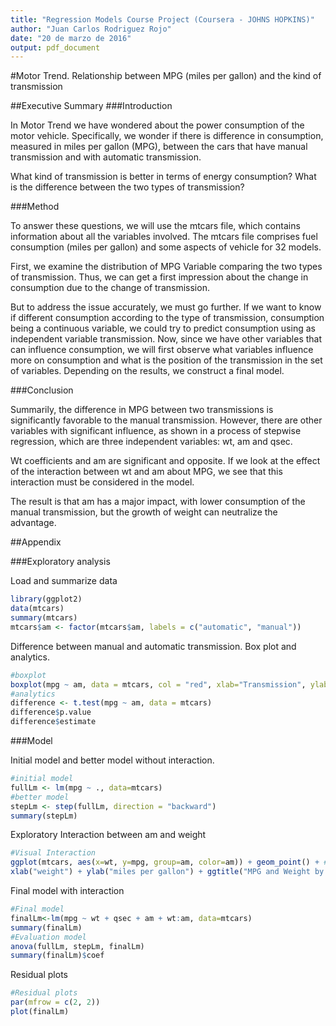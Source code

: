```yaml
---
title: "Regression Models Course Project (Coursera - JOHNS HOPKINS)"
author: "Juan Carlos Rodriguez Rojo"
date: "20 de marzo de 2016"
output: pdf_document
---
```


#Motor Trend. Relationship between MPG (miles per gallon) and the kind of transmission

##Executive Summary
###Introduction

In Motor Trend we have wondered about the power consumption of the motor vehicle. Specifically, we wonder if there is difference in consumption, measured in miles per gallon (MPG), between the cars that have manual transmission and with automatic transmission.

What kind of transmission is better in terms of energy consumption?
What is the difference between the two types of transmission?

###Method

To answer these questions, we will use the mtcars file, which contains information about all the variables involved. The mtcars file comprises fuel consumption (miles per gallon) and some aspects of vehicle for 32 models.

First, we examine the distribution of MPG Variable comparing the two types of transmission. Thus, we can get a first impression about the change in consumption due to the change of transmission.

But to address the issue accurately, we must go further. If we want to know if different consumption according to the type of transmission, consumption being a continuous variable, we could try to predict consumption using as independent variable transmission. Now, since we have other variables that can influence consumption, we will first observe what variables influence more on consumption and what is the position of the transmission in the set of variables. Depending on the results, we construct a final model.

###Conclusion

Summarily, the difference in MPG between two transmissions is significantly favorable to the manual transmission. However, there are other variables with significant influence, as shown in a process of stepwise regression, which are three independent variables: wt, am and qsec.

Wt coefficients and am are significant and opposite. If we look at the effect of the interaction between wt and am about MPG, we see that this interaction must be considered in the model.

The result is that am has a major impact, with lower consumption of the manual transmission, but the growth of weight can neutralize the advantage.

##Appendix

###Exploratory analysis

Load and summarize data

```r
library(ggplot2)
data(mtcars)
summary(mtcars)
mtcars$am <- factor(mtcars$am, labels = c("automatic", "manual"))
```

Difference between manual and automatic transmission. Box plot and analytics.

```r
#boxplot
boxplot(mpg ~ am, data = mtcars, col = "red", xlab="Transmission", ylab="MPG", main="Miles Per Gallon and Transmission")
#analytics
difference <- t.test(mpg ~ am, data = mtcars)
difference$p.value
difference$estimate
```

###Model

Initial model and better model without interaction.

```r
#initial model
fullLm <- lm(mpg ~ ., data=mtcars)
#better model
stepLm <- step(fullLm, direction = "backward")
summary(stepLm)
```

Exploratory Interaction between am and weight

```r
#Visual Interaction
ggplot(mtcars, aes(x=wt, y=mpg, group=am, color=am)) + geom_point() + #scale_colour_discrete(labels=c("Automatic", "Manual")) + 
xlab("weight") + ylab("miles per gallon") + ggtitle("MPG and Weight by Transmission")
```

Final model with interaction

```r
#Final model
finalLm<-lm(mpg ~ wt + qsec + am + wt:am, data=mtcars)
summary(finalLm)
#Evaluation model
anova(fullLm, stepLm, finalLm) 
summary(finalLm)$coef
```

Residual plots

```r
#Residual plots
par(mfrow = c(2, 2))
plot(finalLm)
```


